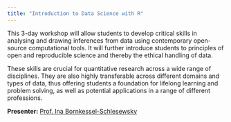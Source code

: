```yaml
---
title: "Introduction to Data Science with R"
---
```


This 3-day workshop will allow students to develop critical skills in analysing and drawing inferences from data using contemporary open-source computational tools. It will further introduce students to principles of open and reproducible science and thereby the ethical handling of data.

These skills are crucial for quantitative research across a wide range of disciplines. They are also highly transferable across different domains and types of data, thus offering students a foundation for lifelong learning and problem solving, as well as potential applications in a range of different professions.

**Presenter:** [Prof. Ina Bornkessel-Schlesewsky](https://people.unisa.edu.au/ina.bornkessel-schlesewsky)
